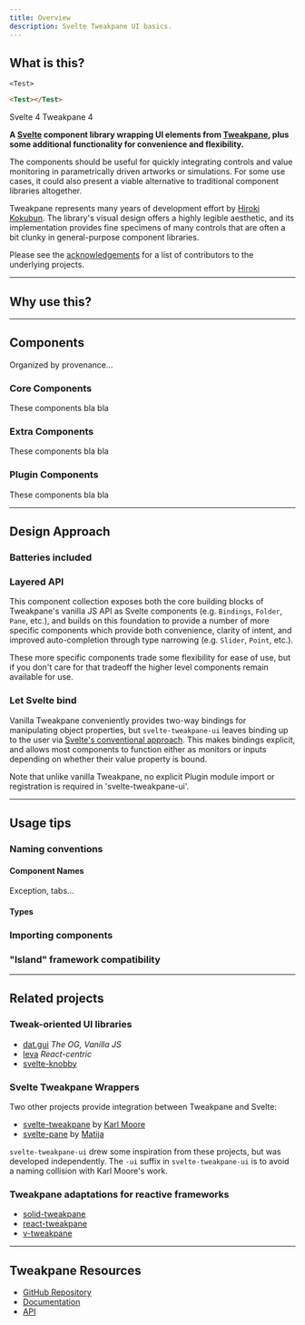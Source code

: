 ```yaml
---
title: Overview
description: Svelte Tweakpane UI basics.
---
```



<ComponentCount />

## What is this?

`<Test>`

```html
<Test></Test>
```

Svelte 4
Tweakpane 4

**A [Svelte](https://svelte.dev) component library wrapping UI elements from [Tweakpane](https://cocopon.github.io/tweakpane/), plus some additional functionality for convenience and flexibility.**

The components should be useful for quickly integrating controls and value monitoring in parametrically driven artworks or simulations. For some use cases, it could also present a viable alternative to traditional component libraries altogether.

Tweakpane represents many years of development effort by [Hiroki Kokubun](https://cocopon.me). The library's visual design offers a highly legible aesthetic, and its implementation provides fine specimens of many controls that are often a bit clunky in general-purpose component libraries.

Please see the [acknowledgements](/docs/acknowledgments) for a list of contributors to the underlying projects.

---

## Why use this?

---

## Components

Organized by provenance...

### Core Components

These components bla bla

<ComponentList scope="core" />

### Extra Components

These components bla bla

<ComponentList scope="extra" />

### Plugin Components

These components bla bla

<ComponentList scope="plugin" />

---

## Design Approach

### Batteries included

### Layered API

This component collection exposes both the core building blocks of Tweakpane's vanilla JS API as Svelte components (e.g. `Bindings`, `Folder`, `Pane`, etc.), and builds on this foundation to provide a number of more specific components which provide both convenience, clarity of intent, and improved auto-completion through type narrowing (e.g. `Slider`, `Point`, etc.).

These more specific components trade some flexibility for ease of use, but if you don't care for that tradeoff the higher level components remain available for use.

### Let Svelte bind

Vanilla Tweakpane conveniently provides two-way bindings for manipulating object properties, but `svelte-tweakpane-ui` leaves binding up to the user via [Svelte's conventional approach](https://example.com/TODO). This makes bindings explicit, and allows most components to function either as monitors or inputs depending on whether their value property is bound.

Note that unlike vanilla Tweakpane, no explicit Plugin module import or registration is required in 'svelte-tweakpane-ui'.

---

## Usage tips

### Naming conventions

#### Component Names

Exception, tabs...

#### Types

### Importing components

### "Island" framework compatibility

---

## Related projects

### Tweak-oriented UI libraries

- [dat.gui](https://github.com/dataarts/dat.gui) _The OG, Vanilla JS_
- [leva](https://github.com/pmndrs/leva) _React-centric_
- [svelte-knobby](https://github.com/Rich-Harris/svelte-knobby)

### Svelte Tweakpane Wrappers

Two other projects provide integration between Tweakpane and Svelte:

- [svelte-tweakpane](https://github.com/pierogis/svelte-tweakpane) by [Karl Moore](https://pierogis.live)
- [svelte-pane](https://github.com/mattcroat/svelte-pane) by [Matija](https://matia.xyz/)

`svelte-tweakpane-ui` drew some inspiration from these projects, but was developed independently. The `-ui` suffix in `svelte-tweakpane-ui` is to avoid a naming collision with Karl Moore's work.

### Tweakpane adaptations for reactive frameworks

- [solid-tweakpane](https://github.com/MrFoxPro/solid-tweakpane)
- [react-tweakpane](https://github.com/MelonCode/react-tweakpane)
- [v-tweakpane](https://github.com/vinayakkulkarni/v-tweakpane)

---

## Tweakpane Resources

- [GitHub Repository](https://github.com/cocopon/tweakpane/)
- [Documentation](https://tweakpane.github.io/docs/)
- [API](https://tweakpane.github.io/docs/api/index.html)
